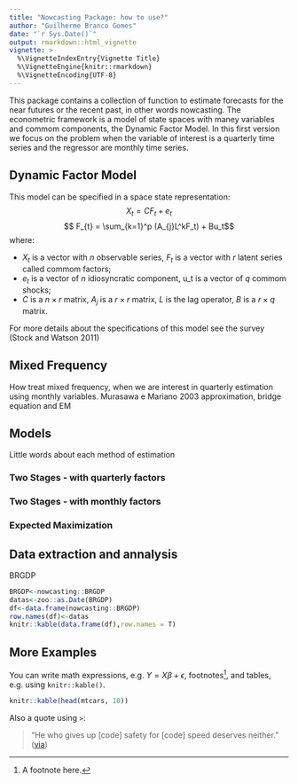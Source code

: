 ```yaml
---
title: "Nowcasting Package: how to use?"
author: "Guilherme Branco Gomes"
date: "`r Sys.Date()`"
output: rmarkdown::html_vignette
vignette: >
  %\VignetteIndexEntry{Vignette Title}
  %\VignetteEngine{knitr::rmarkdown}
  %\VignetteEncoding{UTF-8}
---
```


This package contains a collection of function to estimate forecasts for the near futures or the recent past, in other words nowcasting. The econometric framework is a model of state spaces with maney variables and commom components, the Dynamic Factor Model.
In this first version we focus on the problem when the variable of interest is a quarterly time series and the regressor are monthly time series.

## Dynamic Factor Model

This model can be specified in a space state representation:
$$X_t = C F_t + e_t$$
$$ F_{t} = \sum_{k=1}^p (A_{j}L^kF_t) + Bu_t$$
where:

* $X_t$ is a vector with $n$ observable series, $F_t$ is a vector with $r$ latent series called commom factors;
* $e_t$ is a vector of $n$ idiosyncratic component, u_t is a vector of $q$ commom shocks;
* $C$ is a $n \times r$ matrix, $A_j$ is a $r \times r$ matrix, $L$ is the lag operator, $B$ is a $r\times q$ matrix.

For more details about the specifications of this model see the survey (Stock and Watson 2011)


## Mixed Frequency

How treat mixed frequency, when we are interest in quarterly estimation using monthly variables.
Murasawa e Mariano 2003 approximation, bridge equation and EM

## Models

Little words about each method of estimation

### Two Stages - with quarterly factors

### Two Stages - with monthly factors

### Expected Maximization


## Data extraction and annalysis

BRGDP

```r
BRGDP<-nowcasting::BRGDP
datas<-zoo::as.Date(BRGDP)
df<-data.frame(nowcasting::BRGDP)
row.names(df)<-datas
knitr::kable(data.frame(df),row.names = T)
```

## More Examples

You can write math expressions, e.g. $Y = X\beta + \epsilon$, footnotes^[A footnote here.], and tables, e.g. using `knitr::kable()`.

```r
knitr::kable(head(mtcars, 10))
```

Also a quote using `>`:

> "He who gives up [code] safety for [code] speed deserves neither."
([via](https://twitter.com/hadleywickham/status/504368538874703872))
